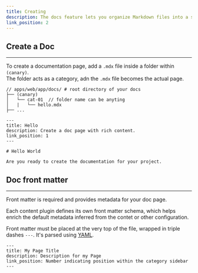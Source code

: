 ```yaml
---
title: Creating
description: The docs feature lets you organize Markdown files into a structured, hierarchical format.
link_position: 2
---
```


## Create a Doc
---

To create a documentation page, add a `.mdx` file inside a folder within `(canary)`.  
The folder acts as a category, adn the `.mdx` file becomes the actual page.

```
// apps/web/app/docs/ # root directory of your docs
├── (canary)
│   └── cat-01  // folder name can be anyting
│   |   └── hello.mdx
├── ...
```
```
---
title: Hello
description: Create a doc page with rich content.
link_position: 1
---

# Hello World

Are you ready to create the documentation for your project.

```

## Doc front matter
---

Front matter is required and provides metadata for your doc page.  

Each content plugin defines its own front matter schema, which helps enrich the default metadata inferred from the contet or other configuration.

Front matter must be placed at the very top of the file, wrapped in triple dashes `---`.   It's parsed using [YAML](https://yaml.org/spec/1.2.2/).

```
---
title: My Page Title
description: Description for my Page
link_position: Number indicating position within the category sidebar
---
```

